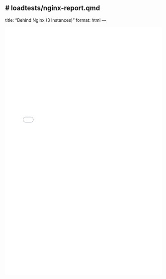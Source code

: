# loadtests/nginx-report.qmd
---
title: "Behind Nginx (3 Instances)"
format: html
---

<iframe src="./locust-results-Nginx.html" width="100%" height="800px" style="border: none;"></iframe>
